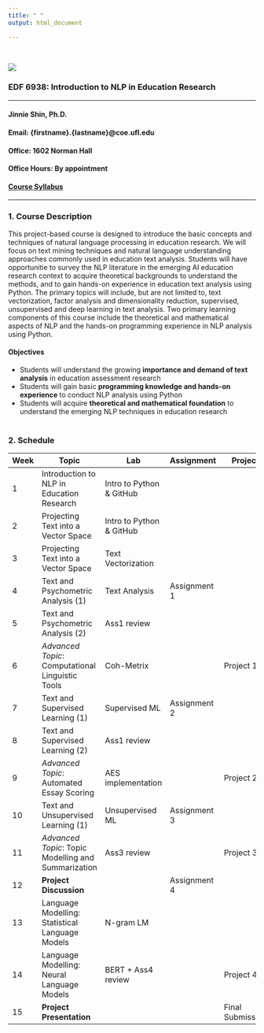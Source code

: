 ```yaml
---
title: " "
output: html_document

---
```

\

![](images/uf.png)

### EDF 6938: Introduction to NLP in Education Research
<hr />
#### **Jinnie Shin, Ph.D.**\
#### **Email**: {firstname}.{lastname}\@coe.ufl.edu \
#### **Office**: 1602 Norman Hall \
#### **Office Hours**: By appointment 
#### [Course Syllabus](./images/EDF 6938 (official syllabus).pdf)

<hr />

### 1. Course Description 
This project-based course is designed to introduce the basic concepts and techniques of natural language processing in education research. We will focus on text mining techniques and natural language understanding approaches commonly used in education text analysis. Students will have opportunitie to survey the NLP literature in the emerging AI education research context to acquire theoretical backgrounds to understand the methods, and to gain hands-on experience in education text analysis using Python. The primary topics will include, but are not limited to, text vectorization, factor analysis and dimensionality reduction, supervised, unsupervised and deep learning in text analysis. Two primary learning components of this course include the theoretical and mathematical aspects of NLP and the hands-on programming experience in NLP analysis using Python. 
\

#### Objectives 

- Students will understand the growing **importance and demand of text analysis** in education assessment research 
- Students will gain basic **programming knowledge and hands-on experience** to conduct NLP analysis using Python  
- Students will acquire **theoretical and mathematical foundation** to understand the emerging NLP techniques in education research 
\
\

### 2. Schedule 

|Week|Topic|Lab|Assignment|Project |
|---|---|---|---|---|
| 1|Introduction to NLP in Education Research|Intro to Python & GitHub| 
| 2|Projecting Text into a Vector Space |Intro to Python & GitHub|    
| 3|Projecting Text into a Vector Space |Text Vectorization|||
| 4|Text and Psychometric Analysis (1)|	Text Analysis   |Assignment 1||
| 5|Text and Psychometric Analysis (2)|	Ass1 review||  
| 6|*Advanced Topic*: Computational Linguistic Tools   |Coh-Metrix||Project 1|
| 7|Text and Supervised Learning (1)|Supervised ML |Assignment 2|    
| 8|Text and Supervised Learning (2)|Ass1 review |||
| 9|*Advanced Topic*: Automated Essay Scoring  |AES implementation||Project 2|
| 10|Text and Unsupervised Learning (1)|Unsupervised ML|Assignment 3| 
| 11|*Advanced Topic*: Topic Modelling and Summarization  | Ass3 review||Project 3|
| 12|**Project Discussion**   ||Assignment 4| |
| 13|Language Modelling: Statistical Language Models |N-gram LM ||
| 14|Language Modelling: Neural Language Models   |BERT + Ass4 review| |Project 4|
| 15|**Project Presentation**   | ||Final Submission|

